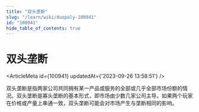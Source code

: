 ```yaml
---
title: "双头垄断"
slug: "/learn/wiki/duopoly-100941"
id: "100941"
hide_table_of_contents: true
---
```



# 双头垄断

<ArticleMeta id={100941} updatedAt={'2023-09-26 13:58:51'} />
<div className='border-solid border-b border-t-0 my-4 border-[var(--ifm-color-gray-300)]' />

双头垄断是指两家公司共同拥有某一产品或服务的全部或几乎全部市场份额的情况。双头垄断是寡头垄断的基本形式，即市场由少数几家公司主导。如果两个玩家在价格或产量上串通一致，双头垄断可能会对市场产生与垄断相同的影响。
